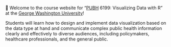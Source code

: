 👋 Welcome to the course website for "[PUBH](https://publichealth.gwu.edu/departments/environmental-and-occupational-health) 6199: Visualizing Data with R" at the [George Washington University](https://www.gwu.edu/)!

Students will learn how to design and implement data visualization based on the data type at hand and communicate complex public health information clearly and effectively to diverse audiences, including policymakers, healthcare professionals, and the general public. 
